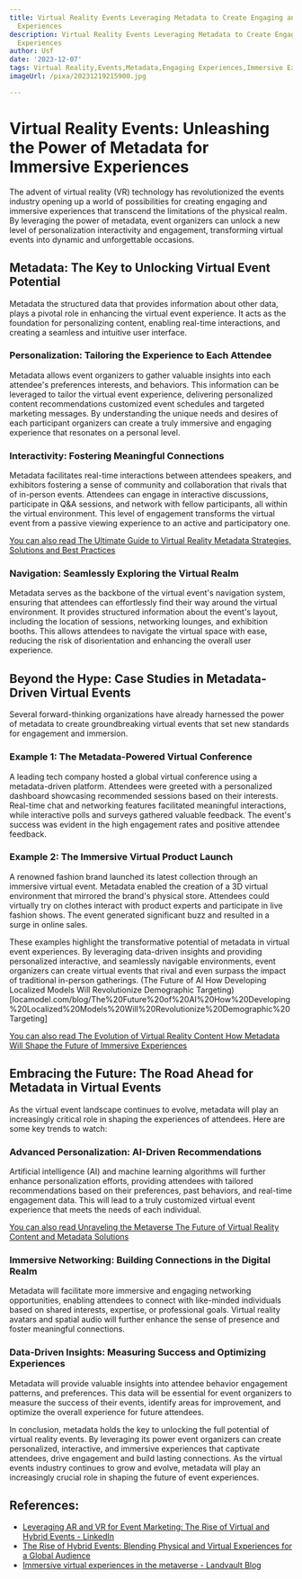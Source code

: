 ```yaml
---
title: Virtual Reality Events Leveraging Metadata to Create Engaging and Immersive
  Experiences
description: Virtual Reality Events Leveraging Metadata to Create Engaging and Immersive
  Experiences
author: Usf
date: '2023-12-07'
tags: Virtual Reality,Events,Metadata,Engaging Experiences,Immersive Experiences
imageUrl: /pixa/20231219215900.jpg

---
```

# Virtual  Reality Events: Unleashing  the Power of Metadata  for Immersive Experiences

The advent of virtual reality (VR) technology has revolutionized the events industry opening up a world of possibilities for creating engaging and immersive experiences that transcend the limitations of  the  physical realm. By leveraging the  power of metadata, event  organizers can unlock a new  level of personalization  interactivity and engagement, transforming virtual events into dynamic and  unforgettable occasions.

## Metadata: The Key to Unlocking Virtual Event Potential

Metadata the structured data that provides information about other data, plays a pivotal role in enhancing the virtual event experience. It acts as the  foundation for personalizing content, enabling real-time  interactions, and creating a seamless and intuitive user interface.

### Personalization: Tailoring the Experience to Each Attendee

Metadata allows event organizers to gather valuable insights into  each  attendee's preferences interests, and behaviors. This information can be leveraged to tailor the  virtual  event experience, delivering personalized content recommendations customized event schedules and targeted marketing messages. By understanding the unique needs and desires of each participant organizers can create a truly immersive and engaging experience that resonates on a personal level.

### Interactivity: Fostering Meaningful Connections

Metadata facilitates real-time interactions between attendees speakers, and exhibitors fostering a sense of community and  collaboration that rivals  that of in-person events. Attendees can engage in interactive discussions, participate in Q&A sessions, and network with fellow participants, all within the virtual environment. This  level of engagement transforms the virtual event from a passive viewing experience to an active  and participatory one.

[You can also read The Ultimate Guide  to Virtual Reality Metadata  Strategies, Solutions and Best Practices](The%20Ultimate%20Guide%20to%20Virtual%20Reality%20Metadata%20Strategies%2C%20Solutions%2C%20and%20Best%20Practices)


### Navigation: Seamlessly Exploring the Virtual Realm

Metadata serves as  the backbone of the  virtual event's navigation system, ensuring that attendees can effortlessly find their way around the virtual environment. It provides  structured information about the event's layout, including the location of sessions, networking lounges, and exhibition  booths. This allows attendees to  navigate the virtual space with  ease, reducing the risk of  disorientation and enhancing the overall user experience.

## Beyond the Hype: Case Studies  in  Metadata-Driven Virtual Events

Several forward-thinking  organizations have already harnessed the power of metadata to create groundbreaking  virtual events that set new standards  for engagement and immersion.

### Example 1: The Metadata-Powered Virtual  Conference

A leading tech company hosted a global virtual conference using a metadata-driven platform. Attendees were greeted with a personalized dashboard showcasing recommended sessions based on their interests. Real-time chat and networking features  facilitated meaningful interactions, while interactive polls and surveys gathered valuable feedback. The event's success was evident in the high engagement rates and positive attendee feedback.

### Example 2: The Immersive Virtual  Product Launch

A renowned fashion brand launched  its latest collection through an  immersive virtual event.  Metadata enabled the creation of a 3D virtual environment that mirrored the brand's physical store. Attendees could virtually try on clothes interact  with product  experts and participate in live fashion shows. The event generated significant buzz and resulted in a  surge  in online sales.

These examples highlight the transformative potential  of metadata in virtual event experiences. By leveraging data-driven insights  and providing personalized interactive, and seamlessly  navigable environments, event organizers can create virtual events that rival and even surpass  the impact of traditional in-person  gatherings.
(The  Future of AI How Developing Localized Models Will Revolutionize Demographic Targeting)[locamodel.com/blog/The%20Future%20of%20AI%20How%20Developing%20Localized%20Models%20Will%20Revolutionize%20Demographic%20Targeting]

[You can also read The Evolution  of Virtual Reality  Content How Metadata  Will Shape the  Future of Immersive Experiences](The%20Evolution%20of%20Virtual%20Reality%20Content%20How%20Metadata%20Will%20Shape%20the%20Future%20of%20Immersive%20Experiences)


## Embracing the Future: The Road Ahead for Metadata in Virtual Events

As the virtual event landscape continues to  evolve, metadata will play an  increasingly critical role in shaping the experiences of attendees. Here are some key  trends  to watch:

### Advanced Personalization: AI-Driven  Recommendations

Artificial intelligence (AI) and machine learning algorithms will further enhance personalization efforts, providing attendees  with tailored recommendations based on their preferences, past behaviors, and real-time  engagement data. This will lead to a truly customized virtual event  experience that meets the needs  of each individual.

[You can also read Unraveling the Metaverse The Future of  Virtual Reality Content and Metadata Solutions](Unraveling%20the%20Metaverse%20The%20Future%20of%20Virtual%20Reality%20Content%20and%20Metadata%20Solutions)


### Immersive Networking: Building  Connections in the Digital Realm

Metadata will facilitate more immersive  and engaging networking opportunities, enabling attendees to connect with like-minded individuals  based on shared interests, expertise, or professional goals.  Virtual reality avatars and spatial audio will further enhance the sense of presence and foster meaningful connections.

### Data-Driven Insights: Measuring  Success and Optimizing Experiences

Metadata will provide valuable insights into attendee  behavior engagement patterns,  and preferences. This data will be essential for event organizers to measure the success  of their events, identify areas for improvement, and  optimize the overall experience for future attendees.

In conclusion, metadata holds the key to unlocking the full potential of virtual reality events. By leveraging its power event organizers can create personalized, interactive, and  immersive experiences that captivate attendees, drive engagement  and build lasting  connections. As  the virtual events industry continues to grow  and evolve,  metadata will play  an increasingly crucial role in shaping the future of event experiences.

## References:
- [Leveraging AR and VR for Event Marketing: The Rise of Virtual and Hybrid Events - LinkedIn](https://www.linkedin.com/pulse/leveraging-ar-vr-event-marketing-rise-virtual-hybrid-events-miller)
- [The Rise of Hybrid Events: Blending Physical and Virtual Experiences for a Global Audience](https://www.linkedin.com/pulse/rise-hybrid-events-blending-physical-virtual-experiences-global)
- [Immersive virtual experiences in the metaverse - Landvault Blog](https://landvault.io/blog/metaverse-experiences)
